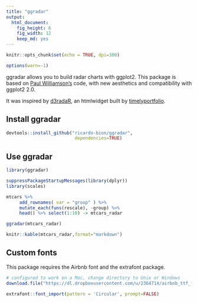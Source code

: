 ```yaml
---
title: "ggradar"
output:
  html_document:
    fig_height: 6
    fig_width: 12
    keep_md: yes
---
```


```r
knitr::opts_chunk$set(echo = TRUE, dpi=300)

options(warn=-1)

```


ggradar allows you to build radar charts with ggplot2. This package is based on [Paul Williamson's](http://rstudio-pubs-static.s3.amazonaws.com/5795_e6e6411731bb4f1b9cc7eb49499c2082.html) code, with new aesthetics and compatibility with ggplot2 2.0.

It was inspired by [d3radaR](http://www.buildingwidgets.com/blog/2015/12/9/week-49-d3radarr), an htmlwidget built by [timelyportfolio](https://github.com/timelyportfolio).


## Install ggradar

```r

devtools::install_github("ricardo-bion/ggradar", 
                          dependencies=TRUE)

```

## Use ggradar

```r
library(ggradar)

suppressPackageStartupMessages(library(dplyr))
library(scales)

mtcars %>%
     add_rownames( var = "group" ) %>%
     mutate_each(funs(rescale), -group) %>%
     head() %>% select(1:10) -> mtcars_radar

ggradar(mtcars_radar) 

```


```r

knitr::kable(mtcars_radar,format="markdown") 

```

## Custom fonts

This package requires the Airbnb font and the extrafont package.

```r

# configured to work on a Mac, change directory to Unix or Windows
download.file("https://dl.dropboxusercontent.com/u/2364714/airbnb_ttf_fonts/Circular Air-Light 3.46.45 PM.ttf", "/Library/Fonts/Circular Air-Light 3.46.45 PM.ttf", method="curl")

extrafont::font_import(pattern = 'Circular', prompt=FALSE)



```